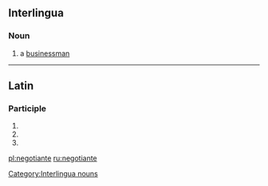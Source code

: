 ==Interlingua==

===Noun===
{{head|ia|nouns}}

# a [[businessman]]

[[Category:Interlingua nouns]]

----

==Latin==

===Participle===
{{la-part-form|negōtiante}}

# {{inflection of|negōtiāns||dat|m|s|lang=la}}
# {{inflection of|negōtiāns||dat|f|s|lang=la}}
# {{inflection of|negōtiāns||dat|n|s|lang=la}}


[[pl:negotiante]]
[[ru:negotiante]]